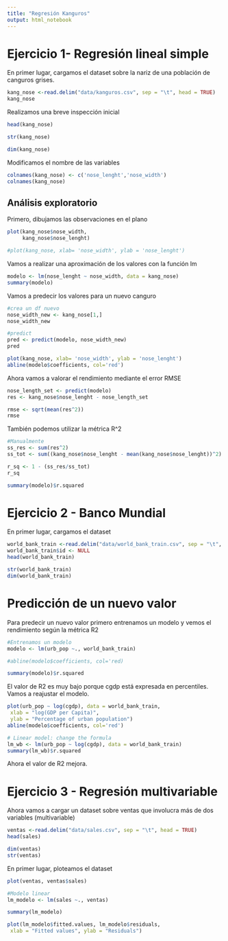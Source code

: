 ```yaml
---
title: "Regresión Kanguros"
output: html_notebook
---
```


# Ejercicio 1- Regresión lineal simple

En primer lugar, cargamos el dataset sobre la nariz de una población de canguros grises.
```r
kang_nose <-read.delim("data/kanguros.csv", sep = "\t", head = TRUE)
kang_nose
```
Realizamos una breve inspección inicial
```r
head(kang_nose)
```
```r
str(kang_nose)
```
```r
dim(kang_nose)
```
Modificamos el nombre de las variables
```r
colnames(kang_nose) <- c('nose_lenght','nose_width')
colnames(kang_nose)
```
## Análisis exploratorio

Primero, dibujamos las observaciones en el plano
```r
plot(kang_nose$nose_width, 
     kang_nose$nose_lenght)

#plot(kang_nose, xlab= 'nose_width', ylab = 'nose_lenght')
```
Vamos a realizar una aproximación de los valores con la función lm
```r
modelo <- lm(nose_lenght ~ nose_width, data = kang_nose)
summary(modelo)
```
Vamos a predecir los valores para un nuevo canguro
```r
#crea un df nuevo
nose_width_new <- kang_nose[1,]
nose_width_new
```
```r
#predict
pred <- predict(modelo, nose_width_new)
pred
```
```r
plot(kang_nose, xlab= 'nose_width', ylab = 'nose_lenght')
abline(modelo$coefficients, col='red')
```
Ahora  vamos a valorar el rendimiento mediante el error RMSE
```r
nose_length_set <- predict(modelo)
res <- kang_nose$nose_lenght - nose_length_set

rmse <- sqrt(mean(res^2))
rmse
```
También podemos utilizar la métrica R^2
```r
#Manualmente
ss_res <- sum(res^2)
ss_tot <- sum((kang_nose$nose_lenght - mean(kang_nose$nose_lenght))^2)

r_sq <- 1 - (ss_res/ss_tot)
r_sq
```
```r
summary(modelo)$r.squared
```

# Ejercicio 2 - Banco Mundial 

En primer lugar, cargamos el dataset
```r
world_bank_train <-read.delim("data/world_bank_train.csv", sep = "\t", head = TRUE)
world_bank_train$id <- NULL
head(world_bank_train)
```
```r
str(world_bank_train)
dim(world_bank_train)
```


# Predicción de un nuevo valor
Para predecir un nuevo valor primero entrenamos un modelo y vemos el rendimiento según la métrica R2
```r
#Entrenamos un modelo
modelo <- lm(urb_pop ~., world_bank_train)

#abline(modelo$coefficients, col='red)

summary(modelo)$r.squared
```
El valor de R2 es muy bajo porque cgdp está expresada en percentiles. Vamos a reajustar el modelo.
```r
plot(urb_pop ~ log(cgdp), data = world_bank_train,
 xlab = "log(GDP per Capita)",
 ylab = "Percentage of urban population")
abline(modelo$coefficients, col='red')
```
```r
# Linear model: change the formula
lm_wb <- lm(urb_pop ~ log(cgdp), data = world_bank_train) 
summary(lm_wb)$r.squared
```
Ahora el valor de R2 mejora.


# Ejercicio 3 - Regresión multivariable

Ahora vamos a cargar un dataset sobre ventas que involucra más de dos variables (multivariable)
```r
ventas <-read.delim("data/sales.csv", sep = "\t", head = TRUE)
head(sales)
```

```r
dim(ventas)
str(ventas)
```
En primer lugar, ploteamos el dataset
```r
plot(ventas, ventas$sales)
```

```r
#Modelo linear
lm_modelo <- lm(sales ~., ventas)

summary(lm_modelo)
```

```r
plot(lm_modelo$fitted.values, lm_modelo$residuals,
 xlab = "Fitted values", ylab = "Residuals")
```


